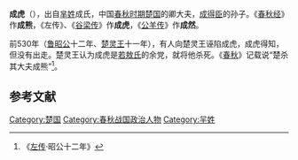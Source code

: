 {{模板:Infobox 先秦人物
|名称= 成虎
|图像=
|图说=
|姓=芈
|氏=成
|名=虎
|字=
|别名=成熊、成然
|别字=
|谥号=
|时代=春秋
|国家=[[楚国|楚]] 
|身份=
|出生=
|逝世=前530年
|在位=
|父=
|母=
|正妻=
|妾=
|子女=
|太子=
}}
'''成虎'''（{{bd|？||前530年||catIdx=C}}），出自[[芈姓|芈姓]]成氏，中国[[春秋时期|春秋时期]][[楚国|楚国]]的卿大夫，[[成得臣|成得臣]]的孙子。《[[春秋经|春秋经]]》作'''成熊'''，《左传》、《[[谷梁传|谷梁传]]》作'''成虎'''，《[[公羊传|公羊传]]》作'''成然'''。

前530年（[[鲁昭公|鲁昭公]]十二年、[[楚灵王|楚灵王]]十一年），有人向楚灵王诬陷成虎，成虎得知，但没有出走。楚灵王认为成虎是[[若敖氏|若敖氏]]的余党，就将他杀死。《[[春秋|春秋]]》记载说“楚杀其大夫成熊”<ref>《[[左传|左传]]·昭公十二年》</ref>。

==参考文献==
<references/>
[[Category:楚国|Category:楚国]] 
[[Category:春秋战国政治人物|Category:春秋战国政治人物]]
[[Category:羋姓|Category:羋姓]]
